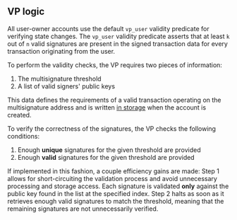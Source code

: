 
## VP logic

All user-owner accounts use the default `vp_user` validity predicate for verifying state changes.
The `vp_user` validity predicate asserts that at least `k` out of `n` valid signatures are present in the signed transaction data for every transaction originating from the user.

To perform the validity checks, the VP requires two pieces of information:

1. The multisignature threshold
2. A list of valid signers' public keys

This data defines the requirements of a valid transaction operating on the multisignature address and is written [in storage](#storage) when the account is created. 

To verify the correctness of the signatures, the VP checks the following conditions:

1. Enough **unique** signatures for the given threshold are provided
2. Enough **valid** signatures for the given threshold are provided

If implemented in this fashion, a couple efficiency gains are made:
Step 1 allows for short-circuiting the validation process and avoid unnecessary processing and storage access. Each signature is validated **only** against the public key found in the list at the specified index. Step 2 halts as soon as it retrieves enough valid signatures to match the threshold, meaning that the remaining signatures are not unnecessarily verified.
